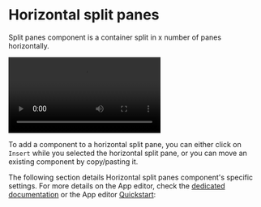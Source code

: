 
# Horizontal split panes

Split panes component is a container split in x number of panes horizontally.

<video
	className="border-2 rounded-lg object-cover w-full h-full dark:border-gray-800"
	autoPlay
	controls
	src="/videos/horizontal_split.mp4"
	alt="horizontal split panes"
/>
<br />

To add a component to a horizontal split pane, you can either click on `Insert` while you selected the horizontal split pane, or you can move an existing component by copy/pasting it.

The following section details Horizontal split panes component's specific settings. For more details on the App editor, check the [dedicated documentation](../0_app_editor/index.mdx) or the App editor [Quickstart](../../getting_started/7_apps_quickstart/index.mdx):

<div className="grid grid-cols-2 gap-6 mb-4">
	<DocCard
		color="orange"
		title="App editor Documentation"
		description="The app editor is a low-code builder to create custom User Interfaces with a mix of drag-and-drop and code."
		href="/docs/apps/app_editor"
	/>
	<DocCard
		color="orange"
		title="Apps quickstart"
		description="Learn how to build your first app in a matter of minutes."
		href="/docs/getting_started/apps_quickstart"
	/>
</div>
